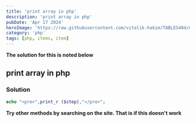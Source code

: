 ---
title: 'print array in php'
description: 'print array in php'
pubDate: 'Apr 17 2024'
heroImage: 'https://raw.githubusercontent.com/vitalik-hakim/TABLES404/main/error_b/php.png'
category: 'php'
tags: [php, items, item]
---

**The solution for this is noted below**

## print array in php

### Solution

```php
echo "<pre>",print_r ($step),"</pre>";
```
**Try other methods by searching on the site. That is if this doesn't work**
